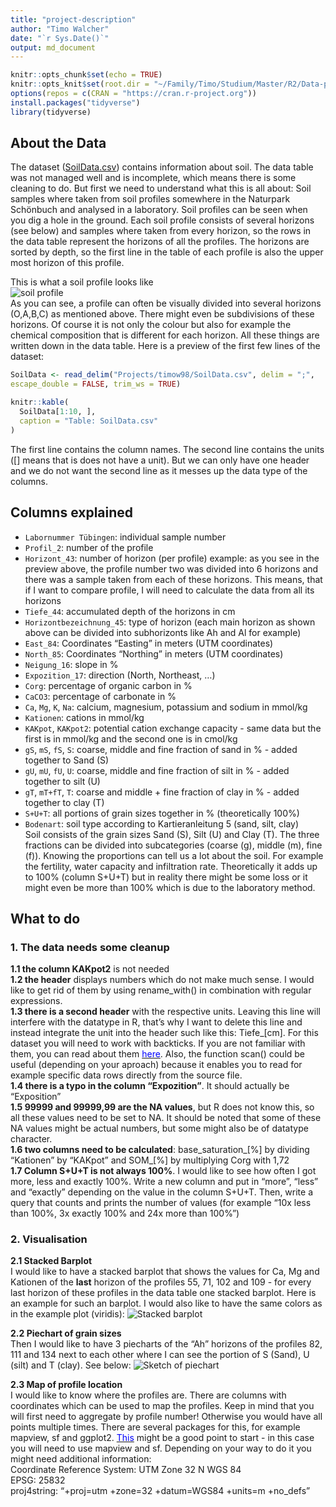 ```yaml
---
title: "project-description"
author: "Timo Walcher"
date: "`r Sys.Date()`"
output: md_document
---
```


```r
knitr::opts_chunk$set(echo = TRUE)
knitr::opts_knit$set(root.dir = "~/Family/Timo/Studium/Master/R2/Data-projects-with-R-and-GitHub")
options(repos = c(CRAN = "https://cran.r-project.org"))
install.packages("tidyverse")
library(tidyverse)
```

## About the Data
The dataset ([SoilData.csv](SoilData.csv)) contains information about soil. The data table was not managed well and is incomplete, which means there is some cleaning to do. But first we need to understand what this is all about: Soil samples where taken from soil profiles somewhere in the Naturpark Schönbuch and analysed in a laboratory. Soil profiles can be seen when you dig a hole in the ground. Each soil profile consists of several horizons (see below) and samples where taken from every horizon, so the rows in the data table represent the horizons of all the profiles. The horizons are sorted by depth, so the first line in the table of each profile is also the upper most horizon of this profile.

This is what a soil profile looks like  
![soil profile](soilprofile.jpg)  
As you can see, a profile can often be visually divided into several horizons (O,A,B,C) as mentioned above. There might even be subdivisions of these horizons. Of course it is not only the colour but also for example the chemical composition that is different for each horizon. All these things are written down in the data table. Here is a preview of the first few lines of the dataset: 
```r
SoilData <- read_delim("Projects/timow98/SoilData.csv", delim = ";", 
escape_double = FALSE, trim_ws = TRUE)
```

```r
knitr::kable(
  SoilData[1:10, ], 
  caption = "Table: SoilData.csv"
)
```

The first line contains the column names. The second line contains the units ([] means that is does not have a unit). But we can only have one header and we do not want the second line as it messes up the data type of the columns.
  
  
## Columns explained
- `Labornummer Tübingen`: individual sample number
- `Profil_2`: number of the profile
- `Horizont_43`: number of horizon (per profile)
example: as you see in the preview above, the profile number two was divided into 6 horizons and there was a sample taken from each of these horizons. This means, that if I want to compare profile, I will need to calculate the data from all its horizons
- `Tiefe_44`: accumulated depth of the horizons in cm
- `Horizontbezeichnung_45`: type of horizon (each main horizon as shown above can be divided into subhorizonts like Ah and Al for example)
- `East_84`: Coordinates "Easting" in meters (UTM coordinates)
- `North_85`: Coordinates "Northing" in meters (UTM coordinates)
- `Neigung_16`: slope in %
- `Expozition_17`: direction (North, Northeast, ...)
- `Corg`: percentage of organic carbon in %
- `CaCO3`: percentage of carbonate in %
- `Ca`, `Mg`, `K`, `Na`: calcium, magnesium, potassium and sodium in mmol/kg
- `Kationen`: cations in mmol/kg
- `KAKpot`, `KAKpot2`: potential cation exchange capacity - same data but the first is in mmol/kg and the second one is in cmol/kg
- `gS`, `mS`, `fS`, `S`: coarse, middle and fine fraction of sand in % - added together to Sand (S)
- `gU`, `mU`, `fU`, `U`: coarse, middle and fine fraction of silt in % - added together to silt (U)
- `gT`, `mT+fT`, `T`: coarse and middle + fine fraction of clay in % - added together to clay (T)
- `S+U+T`: all portions of grain sizes together in % (theoretically 100%)
- `Bodenart`: soil type according to Kartieranleitung 5 (sand, silt, clay)  
Soil consists of the grain sizes Sand (S), Silt (U) and Clay (T). The three fractions can be divided into subcategories (coarse (g), middle (m), fine (f)). Knowing the proportions can tell us a lot about the soil. For example the fertility, water capacity and infiltration rate. Theoretically it adds up to 100% (column S+U+T) but in reality there might be some loss or it might even be more than 100% which is due to the laboratory method.
  
  
## What to do
### 1. The data needs some cleanup
**1.1 the column KAKpot2** is not needed  
**1.2 the header** displays numbers which do not make much sense. I would like to get rid of them by using rename_with() in combination with regular expressions.  
**1.3 there is a second header** with the respective units. Leaving this line will interfere with the datatype in R, that's why I want to delete this line and instead integrate the unit into the header such like this: Tiefe_[cm]. For this dataset you will need to work with backticks. If you are not familiar with them, you can read about them [<span style="color:blue">here</span>](https://jhudatascience.org/intro_to_r/resources/quotes_vs_backticks.html). Also, the function scan() could be useful (depending on your aproach) because it enables you to read for example specific data rows directly from the source file.  
**1.4 there is a typo in the column "Expozition"**. It should actually be "Exposition"  
**1.5 99999 and 99999,99 are the NA values**, but R does not know this, so all these values need to be set to NA. It should be noted that some of these NA values might be actual numbers, but some might also be of datatype character.  
**1.6 two columns need to be calculated**: base_saturation_[%] by dividing "Kationen" by "KAKpot" and SOM_[%] by multiplying Corg with 1,72    
**1.7 Column S+U+T is not always 100%**. I would like to see how often I got more, less and exactly 100%. Write a new column and put in "more", "less" and "exactly" depending on the value in the column S+U+T. Then, write a query that counts and prints the number of values (for example "10x less than 100%, 3x exactly 100% and 24x more than 100%")  
  
### 2. Visualisation
**2.1 Stacked Barplot**  
I would like to have a stacked barplot that shows the values for Ca, Mg and Kationen of the **last** horizon of the profiles 55, 71, 102 and 109 - for every last horizon of these profiles in the data table one stacked barplot. Here is an example for such an barplot. I would also like to have the same colors as in the example plot (viridis): ![Stacked barplot](https://r-graph-gallery.com/48-grouped-barplot-with-ggplot2_files/figure-html/thecode4-1.png)
  
**2.2 Piechart of grain sizes**  
Then I would like to have 3 piecharts of the "Ah" horizons of the profiles 82, 111 and 134 next to each other where I can see the portion of S (Sand), U (silt) and T (clay). See below:
  ![Sketch of piechart](sketch_1.jpg)
  
**2.3 Map of profile location**  
I would like to know where the profiles are. There are columns with coordinates which can be used to map the profiles. Keep in mind that you will first need to aggregate by profile number! Otherwise you would have all points multiple times. There are several packages for this, for example mapview, sf and ggplot2. [<span style="color:blue">This</span>](https://stackoverflow.com/questions/66827313/plotting-utm-coordinates) might be a good point to start - in this case you will need to use mapview and sf. Depending on your way to do it you might need additional information:  
Coordinate Reference System: UTM Zone 32 N WGS 84  
EPSG: 25832  
proj4string: "+proj=utm +zone=32 +datum=WGS84 +units=m +no_defs"  